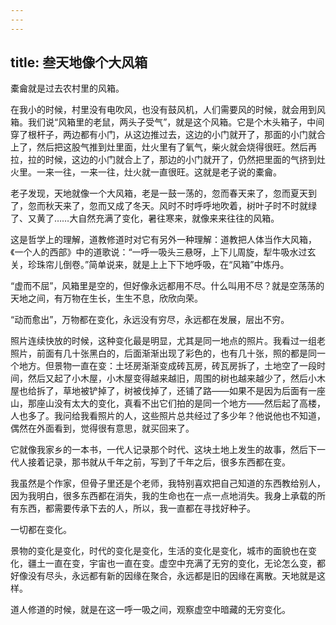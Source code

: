 ```yaml
---
---
---
```

title: 叁天地像个大风箱
---




橐龠就是过去农村里的风箱。

在我小的时候，村里没有电吹风，也没有鼓风机，人们需要风的时候，就会用到风箱。我们说“风箱里的老鼠，两头子受气”，就是这个风箱。它是个木头箱子，中间穿了根杆子，两边都有小门，从这边推过去，这边的小门就开了，那面的小门就合上了，然后把这股气推到灶里面，灶火里有了氧气，柴火就会烧得很旺。然后再拉，拉的时候，这边的小门就合上了，那边的小门就开了，仍然把里面的气挤到灶火里。一来一往，一来一往，灶火就一直很旺。这就是老子说的橐龠。

老子发现，天地就像一个大风箱，老是一鼓一荡的，忽而春天来了，忽而夏天到了，忽而秋天来了，忽而又成了冬天。风时不时呼呼地吹着，树叶子时不时就绿了、又黄了……大自然充满了变化，暑往寒来，就像来来往往的风箱。

这是哲学上的理解，道教修道时对它有另外一种理解：道教把人体当作大风箱，《一个人的西部》中的道歌说：“一呼一吸头三悬呀，上下儿周旋，犁牛吸水过玄关，珍珠帘儿倒卷。”简单说来，就是上上下下地呼吸，在“风箱”中炼丹。

“虚而不屈”，风箱里是空的，但好像永远都用不尽。什么叫用不尽？就是空荡荡的天地之间，有万物在生长，生生不息，欣欣向荣。

“动而愈出”，万物都在变化，永远没有穷尽，永远都在发展，层出不穷。

照片连续快放的时候，这种变化最是明显，尤其是同一地点的照片。我看过一组老照片，前面有几十张黑白的，后面渐渐出现了彩色的，也有几十张，照的都是同一个地方。但景物一直在变：土坯房渐渐变成砖瓦房，砖瓦房拆了，土地空了一段时间，然后又起了小木屋，小木屋变得越来越旧，周围的树也越来越少了，然后小木屋也给拆了，草地被铲掉了，树被伐掉了，还铺了路——如果不是因为后面有一座山，那座山没有太大的变化，真看不出它们拍的是同一个地方——然后起了高楼，人也多了。我问给我看照片的人，这些照片总共经过了多少年？他说他也不知道，偶然在外面看到，觉得很有意思，就买回来了。

它就像我家乡的一本书，一代人记录那个时代、这块土地上发生的故事，然后下一代人接着记录，那书就从千年之前，写到了千年之后，很多东西都在变。

我虽然是个作家，但骨子里还是个老师，我特别喜欢把自己知道的东西教给别人，因为我明白，很多东西都在消失，我的生命也在一点一点地消失。我身上承载的所有东西，都需要传承下去的人，所以，我一直都在寻找好种子。

一切都在变化。

景物的变化是变化，时代的变化是变化，生活的变化是变化，城市的面貌也在变化，疆土一直在变，宇宙也一直在变。虚空中充满了无穷的变化，无论怎么变，都好像没有尽头，永远都有新的因缘在聚合，永远都是旧的因缘在离散。天地就是这样。

道人修道的时候，就是在这一呼一吸之间，观察虚空中暗藏的无穷变化。